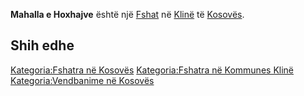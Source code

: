 {{Fshat në Kosovës
 | Emri                = Mahalla e Hoxhajve
| sqi_N_name = Mahalla e Hoxhajve
| sqi_N_FULL_NAME_RO = Mahalla e Hoxhajve
| sqi_N_FULL_NAME_ND_RO = Mahalla e Hoxhajve
| sqi_N_SORT_NAME_RG = MAHALLAEHOXHAJVE
| sqi_N_FULL_NAME_RG = Mahalla e Hoxhajve
| sqi_N_FULL_NAME_ND_RG = Mahalla e Hoxhajve
| sqi_V_name = Gabricë e Epërme
| sqi_V_FULL_NAME_RO = Gabricë e Epërme
| sqi_V_FULL_NAME_ND_RO = Gabrice e Eperme
| sqi_V_SORT_NAME_RG = GABRICEEEPERME
| sqi_V_FULL_NAME_RG = Gabricë e Epërme
| sqi_V_FULL_NAME_ND_RG = Gabrice e Eperme
| srp_N_name = Kođ Mahala
| srp_N_FULL_NAME_RO = Kođ Mahala
| srp_N_FULL_NAME_ND_RO = Kod Mahala
| srp_N_SORT_NAME_RG = KODMAHALA
| srp_N_FULL_NAME_RG = Kođ Mahala
| srp_N_FULL_NAME_ND_RG = Kod Mahala
| srp_NS_name = Кођ Махала
| srp_NS_FULL_NAME_RO = Кођ Махала
| srp_NS_FULL_NAME_ND_RO = Кођ Махала
| srp_NS_SORT_NAME_RG = КОЂМАХАЛА
| srp_NS_FULL_NAME_RG = Кођ Махала
| srp_NS_FULL_NAME_ND_RG = Кођ Махала
| srp_V_name = Hodža Mahala
| srp_V_FULL_NAME_RO = Hodža Mahala Gornja Gabrica
| srp_V_FULL_NAME_ND_RO = Hodza Mahala Gornja Gabrica
| srp_V_SORT_NAME_RG = HODZAMAHALA GORNJAGABRICA
| srp_V_FULL_NAME_RG = Hodža Mahala Gornja Gabrica
| srp_V_FULL_NAME_ND_RG = Hodza Mahala Gornja Gabrica
| srp_VS_name = Хоџа Махала
| srp_VS_FULL_NAME_RO = Хоџа Махала Горња Габрица
| srp_VS_FULL_NAME_ND_RO = Хоџа Махала Горња Габрица
| srp_VS_SORT_NAME_RG = ХОЏАМАХАЛА ГОРЊАГАБРИЦА
| srp_VS_FULL_NAME_RG = Хоџа Махала Горња Габрица
| srp_VS_FULL_NAME_ND_RG = Хоџа Махала Горња Габрица

 | Emri (Rasa dhanore) = 
 | Figura              = 
 | Shteti              = Kosovo
 | Komuna              = Klinë
 | Kodi postar         = 
 | Sipërfaqja          = 

 | Popullsia           = 

 | Regj. i popullsisë  = 
 | Dend. e popullsisë  = 
 | Faqja zyrtare       = 
 <!--- Koordinatat ----> 
 | Gjerësia            = 42.280556
 | Gjatësia            = 21.1975
 | Lartësia            = 
}}
'''Mahalla e Hoxhajve''' është një [[Fshat]] në [[Klinë]] të [[Kosovës]].

<!-- == Gjeografia == -->
<!-- == Historia == -->
<!-- == Demografia == -->
== Shih edhe ==
{{Komuna Klinë}}
{{Kosovo-Administrata-Cung}}

[[Kategoria:Fshatra në Kosovës]]
[[Kategoria:Fshatra në Kommunes Klinë]]
[[Kategoria:Vendbanime në Kosovës]]